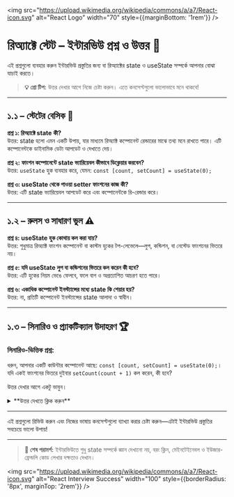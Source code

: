 
<img src="https://upload.wikimedia.org/wikipedia/commons/a/a7/React-icon.svg" alt="React Logo" width="70" style={{marginBottom: '1rem'}} />

# রিঅ্যাক্টে স্টেট – ইন্টারভিউ প্রশ্ন ও উত্তর 🎯

এই প্রশ্নগুলো ব্যবহার করুন ইন্টারভিউ প্রস্তুতির জন্য বা রিঅ্যাক্টের state ও useState সম্পর্কে আপনার বোঝা যাচাই করতে।

> **💡 প্রো টিপ:** উত্তর দেখার আগে নিজে চেষ্টা করুন। এতে কনসেপ্টগুলো ভালোভাবে মনে থাকবে!

---

## ১.১ – স্টেটের বেসিক 🧠

<div style={{ background: 'rgba(0, 100, 200, 0.10)', padding: '15px', borderRadius: '5px', marginBottom: '20px', border: '1px solid rgba(0, 100, 200, 0.15)', color: 'inherit' }}>

**প্রশ্ন ১: রিঅ্যাক্টে state কী?**  
উত্তর: state হলো এমন একটি উপায়, যার মাধ্যমে রিঅ্যাক্ট কম্পোনেন্ট রেন্ডারের মাঝে তথ্য মনে রাখতে পারে। এটি কম্পোনেন্টকে ডাইনামিক ডেটা আপডেট ও দেখাতে দেয়।

**প্রশ্ন ২: ফাংশন কম্পোনেন্টে state ভ্যারিয়েবল কীভাবে ডিক্লেয়ার করবেন?**  
উত্তর: `useState` হুক ব্যবহার করে, যেমন: `const [count, setCount] = useState(0);`

**প্রশ্ন ৩: useState থেকে পাওয়া setter ফাংশনের কাজ কী?**  
উত্তর: এটি state ভ্যারিয়েবল আপডেট করে এবং কম্পোনেন্টকে রি-রেন্ডার করে।

</div>

---

## ১.২ – রুলস ও সাধারণ ভুল ⚠️

<div style={{ background: 'rgba(230, 150, 70, 0.10)', padding: '15px', borderRadius: '5px', marginBottom: '20px', border: '1px solid rgba(230, 150, 70, 0.15)', color: 'inherit' }}>

**প্রশ্ন ৪: useState হুক কোথায় কল করা যায়?**  
উত্তর: শুধুমাত্র রিঅ্যাক্ট ফাংশন কম্পোনেন্ট বা কাস্টম হুকের টপ-লেভেলে—লুপ, কন্ডিশন, বা নেস্টেড ফাংশনের ভিতরে নয়।

**প্রশ্ন ৫: যদি useState লুপ বা কন্ডিশনের ভিতরে কল করেন কী হবে?**  
উত্তর: এটি হুকের নিয়ম ভেঙে ফেলবে, ফলে বাগ ও অপ্রত্যাশিত আচরণ হতে পারে।

**প্রশ্ন ৬: একাধিক কম্পোনেন্ট ইনস্ট্যান্সের মধ্যে state কি শেয়ার হয়?**  
উত্তর: না, প্রতিটি কম্পোনেন্ট ইনস্ট্যান্সের state আলাদা ও স্বাধীন।

</div>

---

## ১.৩ – সিনারিও ও প্র্যাকটিক্যাল উদাহরণ 🏆

<div style={{ background: 'rgba(20, 120, 220, 0.10)', padding: '20px', borderRadius: '5px', marginBottom: '20px', border: '1px solid rgba(20, 120, 220, 0.15)', color: 'inherit' }}>

### সিনারিও-ভিত্তিক প্রশ্ন:

ধরুন, আপনার একটি কাউন্টার কম্পোনেন্ট আছে: `const [count, setCount] = useState(0);`। যদি একই ফাংশনের ভিতরে দুইবার `setCount(count + 1)` কল করেন, কী হবে?

উত্তর দেখার আগে একটু ভাবুন।

<details>
<summary>**উত্তর দেখতে ক্লিক করুন**</summary>

**উত্তর:**  
- দুইবার কল করলেও, দুইবারই একই মান (কারেন্ট state) ব্যবহার হবে, তাই কাউন্টার শুধু ১ বাড়বে, ২ নয়।
- ২ বাড়াতে চাইলে, আপডেটার ফাংশন ব্যবহার করুন: `setCount(c => c + 1); setCount(c => c + 1);`

</details>
</div>

---

<Callout type="info">এই প্রশ্নগুলো রিভিউ করুন এবং নিজের ভাষায় কনসেপ্টগুলো ব্যাখ্যা করার চেষ্টা করুন—এটাই ইন্টারভিউ প্রস্তুতির সবচেয়ে ভালো উপায়!</Callout>

---

> **🚀 শেষ পরামর্শ:** ইন্টারভিউতে শুধু state সম্পর্কে জ্ঞান দেখানো নয়, বরং ক্লিন, মেইনটেইনেবল ও ইউজার-ফ্রেন্ডলি কোড লেখার দক্ষতাও দেখান।

<img src="https://upload.wikimedia.org/wikipedia/commons/a/a7/React-icon.svg" alt="React Interview Success" width="100" style={{borderRadius: '8px', marginTop: '2rem'}} />
